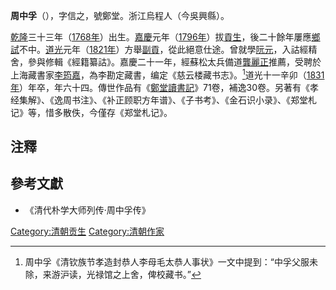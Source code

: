 '''周中孚'''（{{bd|1768年||1821年|}}），字信之，號鄭堂。浙江烏程人（今吳興縣）。

[[乾隆|乾隆]]三十三年（[[1768年|1768年]]）出生。[[嘉慶|嘉慶]]元年（[[1796年|1796年]]）拔[[貢生|貢生]]，後二十餘年屢應[[鄉試|鄉試]]不中。[[道光|道光]]元年（[[1821年|1821年]]）方舉[[副貢|副貢]]，從此絕意仕途。曾就學[[阮元|阮元]]，入詁經精舍，參與修輯《經籍纂詁》。嘉慶二十一年，經蘇松太兵備道[[龔麗正|龔麗正]]推薦，受聘於上海藏書家[[李筠嘉|李筠嘉]]，為李勘定藏書，编定《慈云楼藏书志》。<ref>周中孚《清钦族节孝造封恭人李母毛太恭人事状》一文中提到：“中孚父服未除，来游沪读，光禄馆之上舍，俾校藏书。”</ref>道光十一辛卯（[[1831年|1831年]]）年卒，年六十四。傳世作品有《[[鄭堂讀書記|鄭堂讀書記]]》71卷，補逸30卷。另著有《孝经集解》、《逸周书注》、《补正顾职方年谱》、《子书考》、《金石识小录》、《郑堂札记》等，惜多散佚，今僅存《郑堂札记》。

==注釋==
{{reflist}}

==參考文獻==
* 《清代朴学大师列传·周中孚传》

[[Category:清朝贡生|Category:清朝贡生]]
[[Category:清朝作家|Category:清朝作家]]